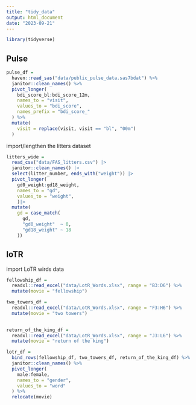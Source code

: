```yaml
---
title: "tidy_data"
output: html_document
date: "2023-09-21"
---
```


```r
library(tidyverse)
```

## Pulse
```r
pulse_df =
  haven::read_sas("data/public_pulse_data.sas7bdat") %>% 
  janitor::clean_names() %>% 
  pivot_longer(
    bdi_score_bl:bdi_score_12m,
    names_to = "visit",
    values_to = "bdi_score",
    names_prefix = "bdi_score_"
  ) %>% 
  mutate(
    visit = replace(visit, visit == "bl", "00m")
  )
```

import/lengthen the litters dataset
```r
litters_wide = 
  read_csv("data/FAS_litters.csv") |>
  janitor::clean_names() |>
  select(litter_number, ends_with("weight")) |> 
  pivot_longer(
    gd0_weight:gd18_weight,
    names_to = "gd", 
    values_to = "weight",
    )|> 
  mutate(
    gd = case_match(
      gd,
      "gd0_weight"  ~ 0,
      "gd18_weight" ~ 18
    ))
```

## loTR
import LoTR wirds data
```r
fellowship_df =
  readxl::read_excel("data/LotR_Words.xlsx", range = "B3:D6") %>% 
  mutate(movie = "fellowship")

two_towers_df =
  readxl::read_excel("data/LotR_Words.xlsx", range = "F3:H6") %>% 
  mutate(movie = "two towers")
  

return_of_the_king_df =
  readxl::read_excel("data/LotR_Words.xlsx", range = "J3:L6") %>% 
  mutate(movie = "return of the king")

lotr_df =
  bind_rows(fellowship_df, two_towers_df, return_of_the_king_df) %>% 
  janitor::clean_names() %>% 
  pivot_longer(
    male:female,
    names_to = "gender",
    values_to = "word"
  ) %>% 
  relocate(movie)

```

